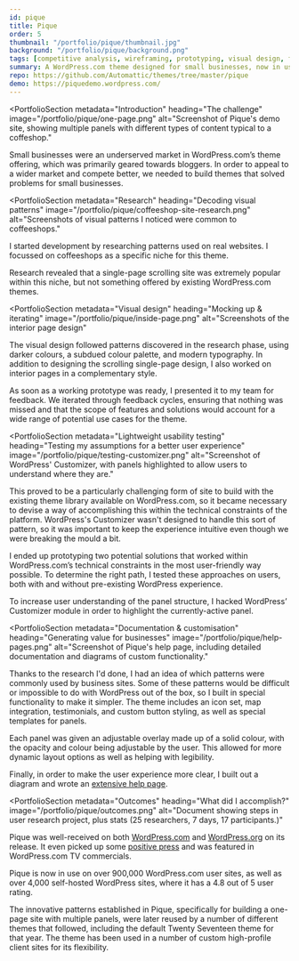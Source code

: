 ```yaml
---
id: pique
title: Pique
order: 5
thumbnail: "/portfolio/pique/thumbnail.jpg"
background: "/portfolio/pique/background.png"
tags: [competitive analysis, wireframing, prototyping, visual design, front-end development, usability testing, documentation]
summary: A WordPress.com theme designed for small businesses, now in use on nearly one million WordPress sites.
repo: https://github.com/Automattic/themes/tree/master/pique
demo: https://piquedemo.wordpress.com/
---
```


<PortfolioSection
  metadata="Introduction"
  heading="The challenge"
  image="/portfolio/pique/one-page.png"
  alt="Screenshot of Pique's demo site, showing multiple panels with different types of content typical to a coffeshop."
  >

  Small businesses were an underserved market in WordPress.com’s theme offering, which was primarily geared towards bloggers. In order to appeal to a wider market and compete better, we needed to build themes that solved problems for small businesses.

</PortfolioSection>

<ImagePanel dark alt="A mockup showing screenshots of the design system documentation site on a desktop, tablet, and phone." image="/portfolio/pique/device-mockup.png" />

<PortfolioSection
  metadata="Research"
  heading="Decoding visual patterns"
  image="/portfolio/pique/coffeeshop-site-research.png"
  alt="Screenshots of visual patterns I noticed were common to coffeeshops."
  >

  I started development by researching patterns used on real websites. I focussed on coffeeshops as a specific niche for this theme.

  Research revealed that a single-page scrolling site was extremely popular within this niche, but not something offered by existing WordPress.com themes.

</PortfolioSection>

<PortfolioSection
  metadata="Visual design"
  heading="Mocking up & iterating"
  image="/portfolio/pique/inside-page.png"
  alt="Screenshots of the interior page design"
  >

  The visual design followed patterns discovered in the research phase, using darker colours, a subdued colour palette, and modern typography. In addition to designing the scrolling single-page design, I also worked on interior pages in a complementary style.

  As soon as a working prototype was ready, I presented it to my team for feedback. We iterated through feedback cycles, ensuring that nothing was missed and that the scope of features and solutions would account for a wide range of potential use cases for the theme.
</PortfolioSection>

<PortfolioSection
  metadata="Lightweight usability testing"
  heading="Testing my assumptions for a better user experience"
  image="/portfolio/pique/testing-customizer.png"
  alt="Screenshot of WordPress' Customizer, with panels highlighted to allow users to understand where they are."
  >

  This proved to be a particularly challenging form of site to build with the existing theme library available on WordPress.com, so it became necessary to devise a way of accomplishing this within the technical constraints of the platform. WordPress's Customizer wasn't designed to handle this sort of pattern, so it was important to keep the experience intuitive even though we were breaking the mould a bit.

  I ended up prototyping two potential solutions that worked within WordPress.com’s technical constraints in the most user-friendly way possible. To determine the right path, I tested these approaches on users, both with and without pre-existing WordPress experience.

  To increase user understanding of the panel structure, I hacked WordPress’ Customizer module in order to highlight the currently-active panel.
</PortfolioSection>

<PortfolioSection
  metadata="Documentation & customisation"
  heading="Generating value for businesses"
  image="/portfolio/pique/help-pages.png"
  alt="Screenshot of Pique's help page, including detailed documentation and diagrams of custom functionality."
  >

  Thanks to the research I'd done, I had an idea of which patterns were commonly used by business sites. Some of these patterns would be difficult or impossible to do with WordPress out of the box, so I built in special functionality to make it simpler. The theme includes an icon set, map integration, testimonials, and custom button styling, as well as special templates for panels.

  Each panel was given an adjustable overlay made up of a solid colour, with the opacity and colour being adjustable by the user. This allowed for more dynamic layout options as well as helping with legibility.

  Finally, in order to make the user experience more clear, I built out a diagram and wrote an [extensive help page](https://wordpress.com/theme/pique).
</PortfolioSection>

<PortfolioSection
  metadata="Outcomes"
  heading="What did I accomplish?"
  image="/portfolio/pique/outcomes.png"
  alt="Document showing steps in user research project, plus stats (25 researchers, 7 days, 17 participants.)"
  >

  Pique was well-received on both [WordPress.com](https://en.blog.wordpress.com/2015/12/17/pique/) and [WordPress.org](https://wordpress.org/support/theme/pique/reviews/) on its release. It even picked up some [positive press](https://wptavern.com/pique-a-free-small-business-theme-for-wordpress) and was featured in WordPress.com TV commercials.

  Pique is now in use on over 900,000 WordPress.com user sites, as well as over 4,000 self-hosted WordPress sites, where it has a 4.8 out of 5 user rating.

  The innovative patterns established in Pique, specifically for building a one-page site with multiple panels, were later reused by a number of different themes that followed, including the default Twenty Seventeen theme for that year. The theme has been used in a number of custom high-profile client sites for its flexibility.
</PortfolioSection>
